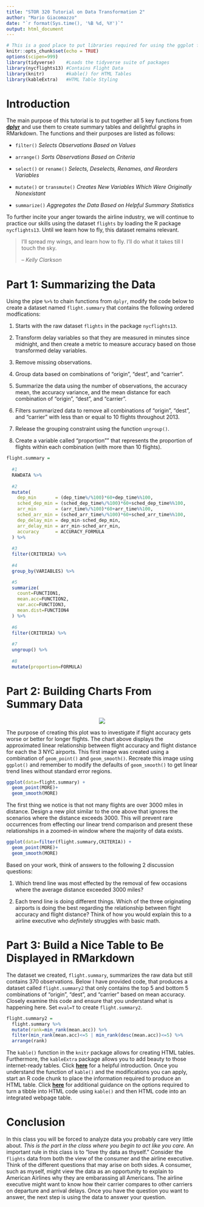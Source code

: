 ```yaml
---
title: "STOR 320 Tutorial on Data Transformation 2"
author: "Mario Giacomazzo"
date: "`r format(Sys.time(), '%B %d, %Y')`"
output: html_document
---
```


```r
# This is a good place to put libraries required for using the ggplot function
knitr::opts_chunk$set(echo = TRUE)
options(scipen=999)
library(tidyverse)    #Loads the tidyverse suite of packages
library(nycflights13) #Contains Flight Data
library(knitr)        #kable() for HTML Tables
library(kableExtra)   #HTML Table Styling
```

# Introduction

The main purpose of this tutorial is to put together all 5 key functions from **[dplyr](https://dplyr.tidyverse.org/reference/index.html)** and use them to create summary tables and delightful graphs in RMarkdown. The functions and their purposes are listed as follows:

- `filter()` *Selects Observations Based on Values*

- `arrange()` *Sorts Observations Based on Criteria*

- `select()` or `rename()` *Selects, Deselects, Renames, and Reorders Variables*

- `mutate()` or `transmute()` *Creates New Variables Which Were Originally Nonexistant*

- `summarize()` *Aggregates the Data Based on Helpful Summary Statistics*

To further incite your anger towards the airline industry, we will continue to practice our skills using the dataset `flights` by loading the R package `nycflights13`. Until we learn how to fly, this dataset remains relevant.

> I'll spread my wings, and learn how to fly. I'll do what it takes till I touch the sky.
>
> -- <cite>Kelly Clarkson</cite>

# Part 1: Summarizing the Data

Using the pipe `%>%` to chain functions from `dplyr`, modify the code below to create a dataset named `flight.summary` that contains the following ordered modfications:

1. Starts with the raw dataset `flights` in the package `nycflights13`.

2. Transform delay variables so that they are measured in minutes since midnight, and then create a metric to measure accuracy based on those transformed delay variables.

3. Remove missing observations.

4. Group data based on combinations of "origin", "dest", and "carrier".

5. Summarize the data using the number of observations, the accuracy mean, the accuracy variance, and the mean distance for each combination of "origin", "dest", and "carrier". 

6. Filters summarized data to remove all combinations of "origin", "dest", and "carrier" with less than or equal to 10 flights throughout 2013.

7. Release the grouping constraint using the function `ungroup()`.

8. Create a variable called "proportion"" that represents the proportion of flights within each combination (with more than 10 flights).

```r
flight.summary = 
  
  #1
  RAWDATA %>%
          
  #2
  mutate(
    dep_min       = (dep_time%/%100)*60+dep_time%%100,
    sched_dep_min = (sched_dep_time%/%100)*60+sched_dep_time%%100,
    arr_min       = (arr_time%/%100)*60+arr_time%%100,
    sched_arr_min = (sched_arr_time%/%100)*60+sched_arr_time%%100,
    dep_delay_min = dep_min-sched_dep_min,
    arr_delay_min = arr_min-sched_arr_min,
    accuracy      = ACCURACY_FORMULA
  ) %>%
  
  #3
  filter(CRITERIA) %>%
  
  #4
  group_by(VARIABLES) %>%

  #5
  summarize(
    count=FUNCTION1,
    mean.acc=FUNCTION2,
    var.acc=FUNCTION3,
    mean.dist=FUNCTION4
  ) %>%
  
  #6
  filter(CRITERIA) %>%
  
  #7
  ungroup() %>%
  
  #8
  mutate(proportion=FORMULA)
```


# Part 2: Building Charts From Summary Data

<center><img src="graph1.png"></center>

The purpose of creating this plot was to investigate if flight accuracy gets worse or better for longer flights. The chart above displays the approximated linear relationship between flight accuracy and flight distance for each the 3 NYC airports. This first image was created using a combination of `geom_point()` and `geom_smooth()`. Recreate this image using `ggplot()` and remember to modify the defaults of `geom_smooth()` to get linear trend lines without standard error regions. 

```r
ggplot(data=flight.summary) +
  geom_point(MORE)+
  geom_smooth(MORE)
```

The first thing we notice is that not many flights are over 3000 miles in distance. Design a new plot similar to the one above that ignores the scenarios where the distance exceeds 3000. This will prevent rare occurrences from effecting our linear trend comparison and present these relationships in a zoomed-in window where the majority of data exists.

```r
ggplot(data=filter(flight.summary,CRITERIA)) +
  geom_point(MORE)+
  geom_smooth(MORE)
```

Based on your work, think of answers to the following 2 discussion questions: 

1. Which trend line was most effected by the removal of few occasions where the average distance exceeded 3000 miles?

2. Each trend line is doing different things. Which of the three originating airports is doing the best regarding the relationship between flight accuracy and flight distance? Think of how you would explain this to a airline executive who *definitely* struggles with basic math.



# Part 3: Build a Nice Table to Be Displayed in RMarkdown

The dataset we created, `flight.summary`, summarizes the raw data but still contains 370 observations. Below I have provided code, that produces a dataset called `flight.summary2` that only contains the top 5 and bottom 5 combinations of "origin", "dest", and "carrier" based on mean accuracy. Closely examine this code and ensure that you understand what is happening here. Set `eval=T` to create `flight.summary2`. 

```r
flight.summary2 = 
  flight.summary %>%
  mutate(rank=min_rank(mean.acc)) %>%
  filter(min_rank(mean.acc)<=5 | min_rank(desc(mean.acc))<=5) %>%
  arrange(rank)
```

The `kable()` function in the `knitr` package allows for creating HTML tables. Furthermore, the `kableExtra` package allows you to add beauty to those internet-ready tables. Click **[here](http://haozhu233.github.io/kableExtra/awesome_table_in_html.html)** for a helpful introduction. Once you understand the function of `kable()` and the modifications you can apply, start an R code chunk to place the information required to produce an HTML table. Click **[here](https://rmarkdown.rstudio.com/lesson-7.html)** for additional guidance on the options required to turn a tibble into HTML code using `kable()` and then HTML code into an integrated webpage table.


# Conclusion

In this class you will be forced to analyze data you probably care very little about. *This is the part in the class where you begin to act like you care.* An important rule in this class is to "love thy data as thyself." Consider the `flights` data from both the view of the consumer and the airline executive. Think of the different questions that may arise on both sides. A consumer, such as myself, might view the data as an opportunity to explain to American Airlines why they are embarassing all Americans. The airline executive might want to know how their carrier compares to other carriers on departure and arrival delays. Once you have the question you want to answer, the next step is using the data to answer your question. 


